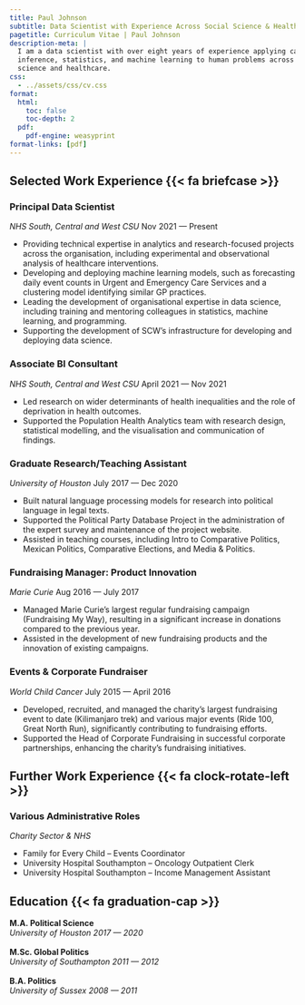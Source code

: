 ```yaml
---
title: Paul Johnson
subtitle: Data Scientist with Experience Across Social Science & Healthcare
pagetitle: Curriculum Vitae | Paul Johnson
description-meta: |
  I am a data scientist with over eight years of experience applying causal
  inference, statistics, and machine learning to human problems across social
  science and healthcare.
css:
  - ../assets/css/cv.css
format:
  html:
    toc: false
    toc-depth: 2
  pdf:
    pdf-engine: weasyprint
format-links: [pdf]
---
```


## Selected Work Experience  {{< fa briefcase >}}

### Principal Data Scientist

_NHS South, Central and West CSU_ [Nov 2021 --- Present]{.cvdate}

- Providing technical expertise in analytics and research-focused projects across the organisation, including experimental and observational analysis of healthcare interventions.
- Developing and deploying machine learning models, such as forecasting daily event counts in Urgent and Emergency Care Services and a clustering model identifying similar GP practices.
- Leading the development of organisational expertise in data science, including training and mentoring colleagues in statistics, machine learning, and programming.
- Supporting the development of SCW's infrastructure for developing and deploying data science.

### Associate BI Consultant

_NHS South, Central and West CSU_ [April 2021 --- Nov 2021]{.cvdate}

- Led research on wider determinants of health inequalities and the role of deprivation in health outcomes.
- Supported the Population Health Analytics team with research design, statistical modelling, and the visualisation and communication of findings.

### Graduate Research/Teaching Assistant

_University of Houston_ [July 2017 --- Dec 2020]{.cvdate}

- Built natural language processing models for research into political language in legal texts.
- Supported the Political Party Database Project in the administration of the expert survey and maintenance of the project website.
- Assisted in teaching courses, including Intro to Comparative Politics, Mexican Politics, Comparative Elections, and Media & Politics.

### Fundraising Manager: Product Innovation

_Marie Curie_ [Aug 2016 --- July 2017]{.cvdate}

- Managed Marie Curie’s largest regular fundraising campaign (Fundraising My Way), resulting in a significant increase in donations compared to the previous year.
- Assisted in the development of new fundraising products and the innovation of existing campaigns.

### Events & Corporate Fundraiser

_World Child Cancer_ [July 2015 --- April 2016]{.cvdate}

- Developed, recruited, and managed the charity’s largest fundraising event to date (Kilimanjaro trek) and various major events (Ride 100, Great North Run), significantly contributing to fundraising efforts.
- Supported the Head of Corporate Fundraising in successful corporate partnerships, enhancing the charity's fundraising initiatives.

## Further Work Experience  {{< fa clock-rotate-left >}}

### Various Administrative Roles

_Charity Sector & NHS_

- Family for Every Child – Events Coordinator
- University Hospital Southampton – Oncology Outpatient Clerk
- University Hospital Southampton – Income Management Assistant

## Education  {{< fa graduation-cap >}}

**M.A. Political Science**
\
*University of Houston* [*2017 --- 2020*]{.cvdate}
\
\
**M.Sc. Global Politics**
\
*University of Southampton* [*2011 --- 2012*]{.cvdate}
\
\
**B.A. Politics**
\
*University of Sussex* [*2008 --- 2011*]{.cvdate}
\
